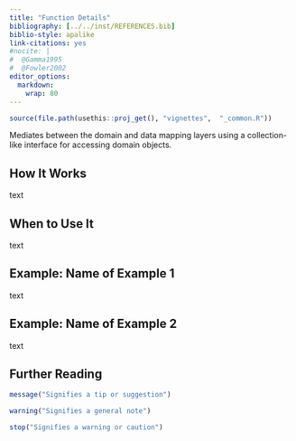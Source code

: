 ---
title: "Function Details"
bibliography: [../../inst/REFERENCES.bib]
biblio-style: apalike
link-citations: yes
#nocite: | 
#  @Gamma1995
#  @Fowler2002
editor_options: 
  markdown: 
    wrap: 80
---

```{r, include = FALSE}
source(file.path(usethis::proj_get(), "vignettes",  "_common.R"))
```

<!-- One line about what the function does -->

Mediates between the domain and data mapping layers using a collection-like
interface for accessing domain objects.

<!-- Introduction Visual -->

<!-- Introduction Text -->

## How It Works

text

## When to Use It

text

## Example: Name of Example 1

text

## Example: Name of Example 2

text

## Further Reading

```{r, message=TRUE}
message("Signifies a tip or suggestion")
```

```{r, warning=TRUE}
warning("Signifies a general note")
```

```{r, error=TRUE}
stop("Signifies a warning or caution")
```
